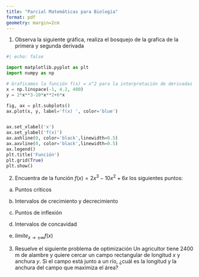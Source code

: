 ```yaml
---
title: "Parcial Matemáticas para Biología"
format: pdf
geometry: margin=2cm
---
```



1. Observa la siguiente gráfica, realiza el bosquejo de la grafica de la  primera y segunda derivada 


```python


#| echo: false

import matplotlib.pyplot as plt
import numpy as np

# Graficamos la función f(x) = x^2 para la interpretación de derivadas
x = np.linspace(-1, 4.2, 400)
y = 2*x**3-10*x**2+6*x

fig, ax = plt.subplots()
ax.plot(x, y, label='f(x) ', color='blue')


ax.set_xlabel('x')
ax.set_ylabel('f(x)')
ax.axhline(0, color='black',linewidth=0.5)
ax.axvline(0, color='black',linewidth=0.5)
ax.legend()
plt.title('Función')
plt.grid(True)
plt.show()

```


2. Encuentra de la función $f(x) = 2x^3-10x^2+6x$ los siguientes puntos:

a. Puntos críticos

b. Intervalos de crecimiento y decrecimiento

c. Puntos de inflexión

d. Intervalos de concavidad

e. $limite_{x\to \pm \infty} f(x)$


3. Resuelve el siguiente problema de optimización
Un agricultor tiene 2400 m de alambre y quiere cercar un campo rectangular de longitud $x$ y anchura $y$. Si el campo está junto a un río, ¿cuál es la longitud y la anchura del campo que maximiza el área?

